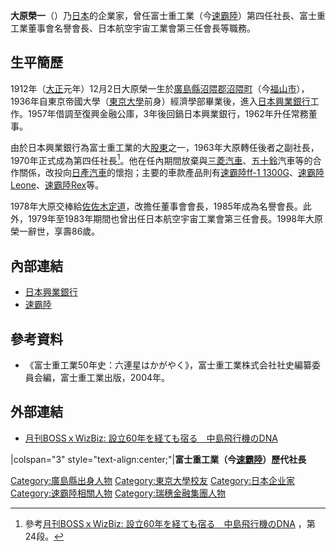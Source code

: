 {{Infobox Person
| name        = 大原榮一
| image       = 
| caption     = 
| birth_date  = 1912年12月2日
| birth_place = {{JPN}}[[廣島縣|廣島縣]][[沼隈郡|沼隈郡]][[沼隈町|沼隈町]]（今[[福山市|福山市]]）
| death_date  = 1998年3月9日
| death_place = {{JPN}}
| education   = 東京帝國大學（今[[東京大學|東京大學]]）經濟學部
| occupation  = 富士重工業（今[[速霸陸|速霸陸]]）第四任社長<br>（1970年5月至1978年10月）
| spouse      = 
| parents     = 
| children    = 
}}
{{japanese|japanese=大原栄一|kana=おおはら えいいち|romaji=Ōhara Ēichi|image=}}
'''大原榮一'''（{{bd|1912年|12月2日|1998年|3月9日|catIdx=大原}}）乃[[日本|日本]]的企業家，曾任富士重工業（今[[速霸陸|速霸陸]]）第四任社長、富士重工業董事會名譽會長、日本航空宇宙工業會第三任會長等職務。

== 生平簡歷 ==
1912年（[[大正|大正]]元年）12月2日大原榮一生於[[廣島縣|廣島縣]][[沼隈郡|沼隈郡]][[沼隈町|沼隈町]]（今[[福山市|福山市]]），1936年自東京帝國大學（[[東京大學|東京大學]]前身）經濟學部畢業後，進入[[日本興業銀行|日本興業銀行]]工作。1957年借調至復興金融公庫，3年後回鍋日本興業銀行，1962年升任常務董事。

由於日本興業銀行為富士重工業的大[[股東|股東]]之一，1963年大原轉任後者之副社長，1970年正式成為第四任社長<ref>參考{{ja}}[http://boss.wizbiz.me/special/special1305_05.html 月刊BOSSｘWizBiz: 設立60年を経ても宿る　中島飛行機のDNA] {{Wayback|url=http://boss.wizbiz.me/special/special1305_05.html |date=20140222161709 }}，第24段。</ref>。他在任內期間放棄與[[三菱汽車|三菱汽車]]、[[五十鈴|五十鈴]]汽車等的合作關係，改投向[[日產汽車|日產汽車]]的懷抱；主要的車款產品則有[[速霸陸ff-1_1300G|速霸陸ff-1 1300G]]、[[速霸陸Leone|速霸陸Leone]]、[[速霸陸Rex|速霸陸Rex]]等。

1978年大原交棒給[[佐佐木定道|佐佐木定道]]，改擔任董事會會長，1985年成為名譽會長。此外，1979年至1983年期間也曾出任日本航空宇宙工業會第三任會長。1998年大原榮一辭世，享壽86歲。

== 內部連結 ==
* [[日本興業銀行|日本興業銀行]]
* [[速霸陸|速霸陸]]

== 參考資料 ==
* 《富士重工業50年史：六連星はかがやく》，富士重工業株式会社社史編纂委員会編，富士重工業出版，2004年。
{{reflist}}

== 外部連結 ==
* {{ja}}[http://boss.wizbiz.me/special/special1305_05.html 月刊BOSSｘWizBiz: 設立60年を経ても宿る　中島飛行機のDNA]{{Wayback|url=http://boss.wizbiz.me/special/special1305_05.html |date=20140222161709 }}

{{start box}}
|colspan="3" style="text-align:center;"|'''富士重工業（今[[速霸陸|速霸陸]]）歷代社長'''
{{s-before|橫田信夫}}
{{s-title|第4任社長|1970年5月－1978年10月}}
{{s-after|[[佐佐木定道|佐佐木定道]]}}
{{end box}}

[[Category:廣島縣出身人物|Category:廣島縣出身人物]]
[[Category:東京大學校友|Category:東京大學校友]]
[[Category:日本企业家|Category:日本企业家]]

[[Category:速霸陸相關人物|Category:速霸陸相關人物]]
[[Category:瑞穗金融集團人物|Category:瑞穗金融集團人物]]